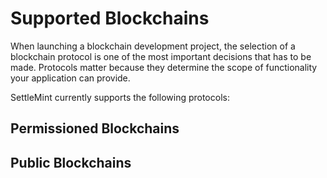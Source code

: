 # Supported Blockchains

When launching a blockchain development project, the selection of a blockchain protocol is one of the most important decisions that has to be made. Protocols matter because they determine the scope of functionality your application can provide.

SettleMint currently supports the following protocols:


## Permissioned Blockchains

<div className="row">
<div className="col">
  <ContentCard
    image={Besu}
    title="Hyperledger Besu"
    description="Ethereum client designed to be enterprise-friendly"
    page="/documentation/docs/blockchain-guides/Hyperledger-Besu/enterprise-ethereum-the-basics/"
  />
</div>

 <div className="col">
    <ContentCard
        image={Fabric}
        title="Hyperledger Fabric"
        description="An enterprise-grade permissioned distributed ledger"
        page="/documentation/docs/blockchain-guides/Hyperledger-Fabric/hyperledger-fabric-the-basics/"
        />
 </div>
</div>

<div className="row">
 <div className="col">
   <ContentCard
     image={Edge}
    title="Polygon Edge"
    description="A framework for building Ethereum-compatible blockchain networks."
    page="/documentation/docs/blockchain-guides/Polygon-Edge/polygon-edge-the-basics/"
/>
</div>

<div className="col">
  <ContentCard
    image={Quorum}
    title="Quorum"
    description="An implementation of Ethereum supporting data privacy"
    page=""
    />
 </div>
 </div>

## Public Blockchains

<div className="row">

<div className="col">
  <ContentCard
    image={Ethereum}
    title="Etheruem"
    description="Geth. Mainnet, Sepolia Testnet & Holesky Testnet. Full nodes"
    page="/documentation/docs/blockchain-guides/Ethereum/ethereum-the-basics/"
  />
</div>

<div className="col">
  <ContentCard
    image={Avalanche}
    title="Avalanche"
    description="Mainnet & Fuji testnet. Full nodes"
    page="/documentation/docs/blockchain-guides/Avalanche/avalanche-the-basics/"
  />
</div>
</div>

<div className="row">

<div className="col">
  <ContentCard
    image={Binance}
    title="Binance Smart Chain"
    description="Mainnet & Testnet. Full nodes"
    page="/documentation/docs/blockchain-guides/Binance-Smart-Chain/binance-smart-chain-the-basics/"
  />
</div>

<div className="col">
  <ContentCard
    image={Polygon}
    title="Polygon"
    description="Mainnet & Mumbai Testnet. Full node"
    page="/documentation/docs/blockchain-guides/Polygon/polygon-the-basics/"
  />
</div>
</div>

<div className="row">

<div className="col">
  <ContentCard
    image={zkevm}
    title="Polygon zkEVM"
    description="Mainnet & Testnet. Full nodes"
    page="/documentation/docs/blockchain-guides/Polygon-zkEVM/polygon-zkevm-the-basics/"
  />
</div>

<div className="col">
  <ContentCard
    image={Arbitrum}
    title="Arbitrum"
    description="Mainnet & Testnet. Full nodes"
    page="/documentation/docs/blockchain-guides/Arbitrum/arbitrum-the-basics/"
  />
</div>
</div>

<div className="row">

<div className="col">
  <ContentCard
    image={Optimism}
    title="Optimism"
    description="OP Mainnet & OP Goerli. Full nodes"
    page="/documentation/docs/blockchain-guides/Optimism/optimism-the-basics/"
  />
</div>

</div>
